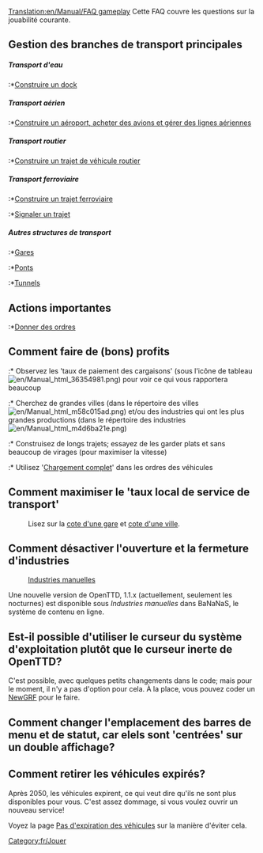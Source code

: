 [[Translation:en/Manual/FAQ gameplay]]
{{fr/MenuFAQ}}
Cette FAQ couvre les questions sur la jouabilité courante.

==Gestion des branches de transport principales==
=====Transport d'eau=====
:*[[fr/Manual/Construction Maritime|Construire un dock]]

=====Transport aérien=====
:*[[fr/Manual/Construction Aéroportuaire|Construire  un aéroport, acheter des avions et gérer des lignes aériennes]]

=====Transport routier=====
:*[[fr/Manual/Construction Routière|Construire un trajet de véhicule routier]]

=====Transport ferroviaire=====
:*[[fr/Manual/Construction Ferroviaire|Construire un trajet ferroviaire]]
:*[[fr/Manual/Signaux|Signaler un trajet]]

=====Autres structures de transport=====
:*[[fr/Manual/Gares|Gares]]
:*[[fr/Manual/Ponts|Ponts]]
:*[[fr/Manual/Tunnels|Tunnels]]

==Actions importantes==
:*[[fr/Manual/Ordres|Donner des ordres]]

==Comment faire de (bons) profits==
:* Observez les 'taux de paiement des cargaisons' (sous l'icône de tableau [[File:en/Manual html 36354981.png]]) pour voir ce qui vous rapportera beaucoup
:* Cherchez de grandes villes (dans le répertoire des villes [[File:en/Manual html m58c015ad.png]]) et/ou des industries qui ont les plus grandes productions (dans le répertoire des industries [[File:en/Manual html m4d6ba21e.png]])
:* Construisez de longs trajets; essayez de les garder plats et sans beaucoup de virages (pour maximiser la vitesse)
:* Utilisez '[[fr/Manual/Ordres#Charger complètement|Chargement complet]]' dans les ordres des véhicules

==Comment maximiser le 'taux local de service de transport'==
:Lisez sur la [[fr/Manual/Game Mechanics/Mécanique du jeu#Cote d'une gare|cote d'une gare]] et [[fr/Manual/Game Mechanics/Mécanique du jeu#Cote des autorités locales|cote d'une ville]].

==Comment désactiver l'ouverture et la fermeture d'industries==
:[http://grfcrawler.tt-forums.net/details.php?do=details&id=244 Industries manuelles]

Une nouvelle version de OpenTTD, 1.1.x (actuellement, seulement les nocturnes) est disponible sous ''Industries manuelles'' dans BaNaNaS, le système de contenu en ligne.

==Est-il possible d'utiliser le curseur du système d'exploitation plutôt que le curseur inerte de OpenTTD?==
C'est possible, avec quelques petits changements dans le code; mais pour le moment, il n'y a pas d'option pour cela. À la place, vous pouvez coder un [[fr/Manual/NewGRF|NewGRF]] pour le faire.

==Comment changer l'emplacement des barres de menu et de statut, car elels sont 'centrées' sur un double affichage?==

==Comment retirer les véhicules expirés?==
Après 2050, les véhicules expirent, ce qui veut dire qu'ils ne sont plus disponibles pour vous. C'est assez dommage, si vous voulez ouvrir un nouveau service!

Voyez la page [[fr/Archive/Manual/Settings/Pas d'expiration des véhicules|Pas d'expiration des véhicules]] sur la manière d'éviter cela.

[[Category:fr/Jouer]]